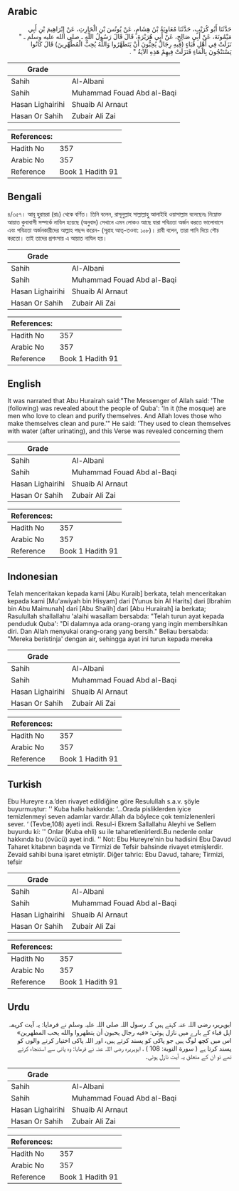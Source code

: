 ## Arabic


<div dir="rtl" lang="ar" style={{fontSize:'larger',backgroundColor:'#f8f9fa',padding:20}}>
حَدَّثَنَا أَبُو كُرَيْبٍ، حَدَّثَنَا مُعَاوِيَةُ بْنُ هِشَامٍ، عَنْ يُونُسَ بْنِ الْحَارِثِ، عَنْ إِبْرَاهِيمَ بْنِ أَبِي مَيْمُونَةَ، عَنْ أَبِي صَالِحٍ، عَنْ أَبِي هُرَيْرَةَ، قَالَ قَالَ رَسُولُ اللَّهِ ـ صلى الله عليه وسلم ـ ‏"‏ نَزَلَتْ فِي أَهْلِ قُبَاءٍ ‏(فِيهِ رِجَالٌ يُحِبُّونَ أَنْ يَتَطَهَّرُوا وَاللَّهُ يُحِبُّ الْمُطَّهِّرِينَ)‏ قَالَ كَانُوا يَسْتَنْجُونَ بِالْمَاءِ فَنَزَلَتْ فِيهِمْ هَذِهِ الآيَةُ ‏"‏ ‏.‏
</div>
<div style={{backgroundColor:'#f8f9fa',padding:20, marginBottom: 10}}><table> <thead> <tr> <th>Grade</th> <th></th> </tr> </thead> <tbody> <tr><td>Sahih</td><td>Al-Albani</td></tr><tr><td>Sahih</td><td>Muhammad Fouad Abd al-Baqi</td></tr><tr><td>Hasan Lighairihi</td><td>Shuaib Al Arnaut</td></tr><tr><td>Hasan Or Sahih</td><td>Zubair Ali Zai</td></tr></tbody></table><table> <thead> <tr> <th>References:</th> <th></th> </tr> </thead> <tbody><tr><td>Hadith No</td><td>357</td></tr><tr><td>Arabic No</td><td>357</td></tr><tr><td>Reference</td><td>Book 1 Hadith 91</td></tr></tbody></table></div>

## Bengali


<div dir="ltr" lang="bn" style={{fontSize:'larger',backgroundColor:'#f8f9fa',padding:20}}>
৪/৩৫৭। আবূ হুরায়রা (রাঃ) থেকে বর্ণিত। তিনি বলেন, রাসূলুল্লাহ সাল্লাল্লাহু আলাইহি ওয়াসাল্লাম বলেছেনঃ নিম্নোক্ত আয়াত কুবাবাসী সম্পর্কে নাযিল হয়েছে (অনুবাদ) সেখানে এমন লোকও আছে যারা পবিত্রতা অর্জন করতে ভালোবাসে এবং পবিত্রতা অর্জনকারীদের আল্লাহ পছন্দ করেন- (সূরাহ আত্-তওবা: ১০৮)। রাবী বলেন, তারা পানি দিয়ে শৌচ করতো। তাই তাদের প্রশংসায় এ আয়াত নাযিল হয়।
</div>
<div style={{backgroundColor:'#f8f9fa',padding:20, marginBottom: 10}}><table> <thead> <tr> <th>Grade</th> <th></th> </tr> </thead> <tbody> <tr><td>Sahih</td><td>Al-Albani</td></tr><tr><td>Sahih</td><td>Muhammad Fouad Abd al-Baqi</td></tr><tr><td>Hasan Lighairihi</td><td>Shuaib Al Arnaut</td></tr><tr><td>Hasan Or Sahih</td><td>Zubair Ali Zai</td></tr></tbody></table><table> <thead> <tr> <th>References:</th> <th></th> </tr> </thead> <tbody><tr><td>Hadith No</td><td>357</td></tr><tr><td>Arabic No</td><td>357</td></tr><tr><td>Reference</td><td>Book 1 Hadith 91</td></tr></tbody></table></div>

## English


<div dir="ltr" lang="en" style={{fontSize:'larger',backgroundColor:'#f8f9fa',padding:20}}>
It was narrated that Abu Hurairah said:"The Messenger of Allah said: 'The (following) was revealed about the people of Quba': 'In it (the mosque) are men who love to clean and purify themselves. And Allah loves those who make themselves clean and pure.'" He said: 'They used to clean themselves with water (after urinating), and this Verse was revealed concerning them
</div>
<div style={{backgroundColor:'#f8f9fa',padding:20, marginBottom: 10}}><table> <thead> <tr> <th>Grade</th> <th></th> </tr> </thead> <tbody> <tr><td>Sahih</td><td>Al-Albani</td></tr><tr><td>Sahih</td><td>Muhammad Fouad Abd al-Baqi</td></tr><tr><td>Hasan Lighairihi</td><td>Shuaib Al Arnaut</td></tr><tr><td>Hasan Or Sahih</td><td>Zubair Ali Zai</td></tr></tbody></table><table> <thead> <tr> <th>References:</th> <th></th> </tr> </thead> <tbody><tr><td>Hadith No</td><td>357</td></tr><tr><td>Arabic No</td><td>357</td></tr><tr><td>Reference</td><td>Book 1 Hadith 91</td></tr></tbody></table></div>

## Indonesian


<div dir="ltr" lang="id" style={{fontSize:'larger',backgroundColor:'#f8f9fa',padding:20}}>
Telah menceritakan kepada kami [Abu Kuraib] berkata, telah menceritakan kepada kami [Mu'awiyah bin Hisyam] dari [Yunus bin Al Harits] dari [Ibrahim bin Abu Maimunah] dari [Abu Shalih] dari [Abu Hurairah] ia berkata; Rasulullah shallallahu 'alaihi wasallam bersabda: "Telah turun ayat kepada penduduk Quba': "Di dalamnya ada orang-orang yang ingin membersihkan diri. Dan Allah menyukai orang-orang yang bersih." Beliau bersabda: "Mereka beristinja' dengan air, sehingga ayat ini turun kepada mereka
</div>
<div style={{backgroundColor:'#f8f9fa',padding:20, marginBottom: 10}}><table> <thead> <tr> <th>Grade</th> <th></th> </tr> </thead> <tbody> <tr><td>Sahih</td><td>Al-Albani</td></tr><tr><td>Sahih</td><td>Muhammad Fouad Abd al-Baqi</td></tr><tr><td>Hasan Lighairihi</td><td>Shuaib Al Arnaut</td></tr><tr><td>Hasan Or Sahih</td><td>Zubair Ali Zai</td></tr></tbody></table><table> <thead> <tr> <th>References:</th> <th></th> </tr> </thead> <tbody><tr><td>Hadith No</td><td>357</td></tr><tr><td>Arabic No</td><td>357</td></tr><tr><td>Reference</td><td>Book 1 Hadith 91</td></tr></tbody></table></div>

## Turkish


<div dir="ltr" lang="tr" style={{fontSize:'larger',backgroundColor:'#f8f9fa',padding:20}}>
Ebu Hureyre r.a.’den rivayet edildiğine göre Resulullah s.a.v. şöyle buyurmuştur: '' Kuba halkı hakkında: ‘...Orada pisliklerden iyice temizlenmeyi seven adamlar vardır.Allah da böylece çok temizlenenleri sever. ‘ (Tevbe,108) ayeti indi. Resul-i Ekrem Sallallahu Aleyhi ve Sellem buyurdu ki: '' Onlar (Kuba ehli) su ile taharetlenirlerdi.Bu nedenle onlar hakkında bu (övücü) ayet indi. '' Not: Ebu Hureyre'nin bu hadisini Ebu Davud Taharet kitabının başında ve Tirmizi de Tefsir bahsinde rivayet etmişlerdir. Zevaid sahibi buna işaret etmiştir. Diğer tahric: Ebu Davud, tahare; Tirmizi, tefsir
</div>
<div style={{backgroundColor:'#f8f9fa',padding:20, marginBottom: 10}}><table> <thead> <tr> <th>Grade</th> <th></th> </tr> </thead> <tbody> <tr><td>Sahih</td><td>Al-Albani</td></tr><tr><td>Sahih</td><td>Muhammad Fouad Abd al-Baqi</td></tr><tr><td>Hasan Lighairihi</td><td>Shuaib Al Arnaut</td></tr><tr><td>Hasan Or Sahih</td><td>Zubair Ali Zai</td></tr></tbody></table><table> <thead> <tr> <th>References:</th> <th></th> </tr> </thead> <tbody><tr><td>Hadith No</td><td>357</td></tr><tr><td>Arabic No</td><td>357</td></tr><tr><td>Reference</td><td>Book 1 Hadith 91</td></tr></tbody></table></div>

## Urdu


<div dir="rtl" lang="ur" style={{fontSize:'larger',backgroundColor:'#f8f9fa',padding:20}}>
ابوہریرہ رضی اللہ عنہ کہتے ہیں کہ رسول اللہ صلی اللہ علیہ وسلم نے فرمایا: یہ آیت کریمہ اہل قباء کے بارے میں نازل ہوئی: «فيه رجال يحبون أن يتطهروا والله يحب المطهرين» اس میں کچھ لوگ ہیں جو پاکی کو پسند کرتے ہیں، اور اللہ پاکی اختیار کرنے والوں کو پسند کرتا ہے ( سورة التوبة: 108 ) ، ابوہریرہ رضی اللہ عنہ نے فرمایا: وہ پانی سے استنجاء کرتے تھے تو ان کے متعلق یہ آیت نازل ہوئی۔
</div>
<div style={{backgroundColor:'#f8f9fa',padding:20, marginBottom: 10}}><table> <thead> <tr> <th>Grade</th> <th></th> </tr> </thead> <tbody> <tr><td>Sahih</td><td>Al-Albani</td></tr><tr><td>Sahih</td><td>Muhammad Fouad Abd al-Baqi</td></tr><tr><td>Hasan Lighairihi</td><td>Shuaib Al Arnaut</td></tr><tr><td>Hasan Or Sahih</td><td>Zubair Ali Zai</td></tr></tbody></table><table> <thead> <tr> <th>References:</th> <th></th> </tr> </thead> <tbody><tr><td>Hadith No</td><td>357</td></tr><tr><td>Arabic No</td><td>357</td></tr><tr><td>Reference</td><td>Book 1 Hadith 91</td></tr></tbody></table></div>